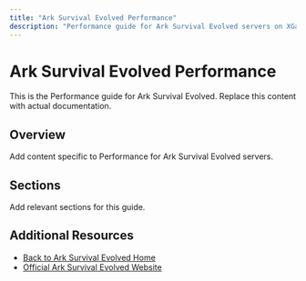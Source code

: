 ```yaml
---
title: "Ark Survival Evolved Performance"
description: "Performance guide for Ark Survival Evolved servers on XGamingServer"
---
```


# Ark Survival Evolved Performance

This is the Performance guide for Ark Survival Evolved. Replace this content with actual documentation.

## Overview

Add content specific to Performance for Ark Survival Evolved servers.

## Sections

Add relevant sections for this guide.

## Additional Resources

- [Back to Ark Survival Evolved Home](./index)
- [Official Ark Survival Evolved Website](https://example.com)
